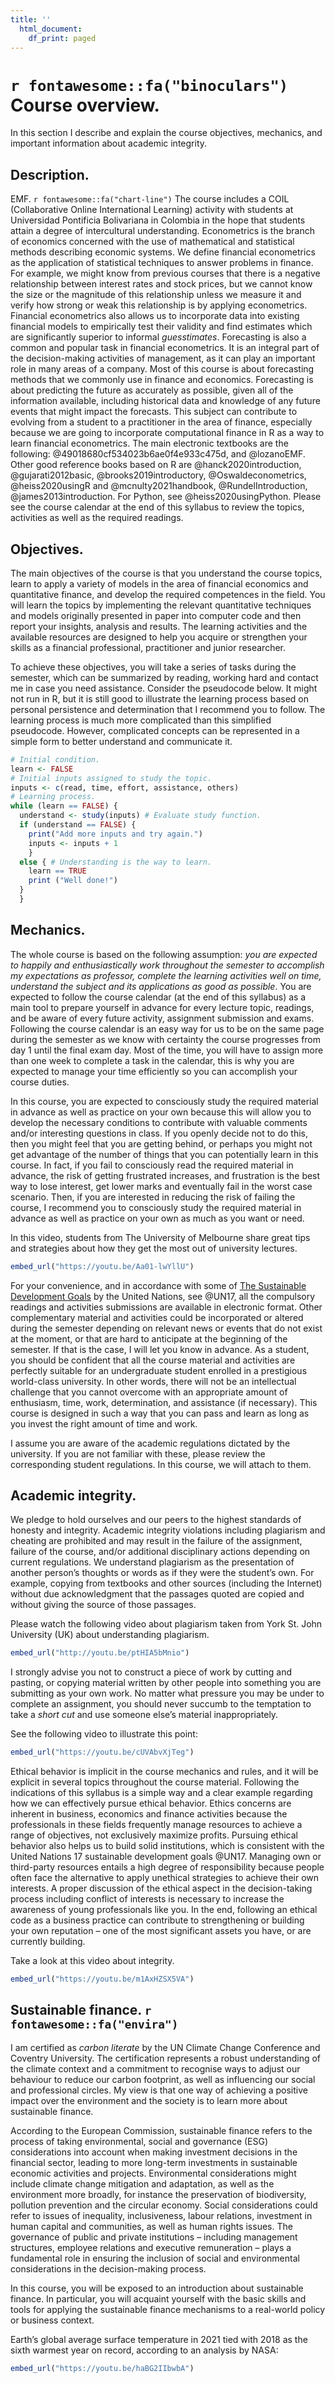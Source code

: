 ```yaml
---
title: ''
  html_document:
    df_print: paged
---
```


\newpage

# `r fontawesome::fa("binoculars")` Course overview.

In this section I describe and explain the course objectives, mechanics, and important information about academic integrity.

## Description.

EMF. `r fontawesome::fa("chart-line")` The course includes a COIL (Collaborative Online International Learning) activity with students at Universidad Pontificia Bolivariana in Colombia in the hope that students attain a degree of intercultural understanding. Econometrics is the branch of economics concerned with the use of mathematical and statistical methods describing economic systems. We define financial econometrics as the application of statistical techniques to answer problems in finance. For example, we might know from previous courses that there is a negative relationship between interest rates and stock prices, but we cannot know the size or the magnitude of this relationship unless we measure it and verify how strong or weak this relationship is by applying econometrics. Financial econometrics also allows us to incorporate data into existing financial models to empirically test their validity and find estimates which are significantly superior to informal *guesstimates*. Forecasting is also a common and popular task in financial econometrics. It is an integral part of the decision-making activities of management, as it can play an important role in many areas of a company. Most of this course is about forecasting methods that we commonly use in finance and economics. Forecasting is about predicting the future as accurately as possible, given all of the information available, including historical data and knowledge of any future events that might impact the forecasts. This subject can contribute to evolving from a student to a practitioner in the area of finance, especially because we are going to incorporate computational finance in R as a way to learn financial econometrics. The main electronic textbooks are the following: @49018680cf534023b6ae0f4e933c475d, and @lozanoEMF. Other good reference books based on R are @hanck2020introduction, @gujarati2012basic, @brooks2019introductory, @Oswaldeconometrics, @heiss2020usingR and @mcnulty2021handbook, @RundelIntroduction, @james2013introduction. For Python, see @heiss2020usingPython. Please see the course calendar at the end of this syllabus to review the topics, activities as well as the required readings.

<!-- ARF. `r fontawesome::fa("credit-card")` Financial risk management is about identifying, quantifying and managing financial risks. In this course we focus our attention on credit risk models and their corresponding computational applications in R. Credit risk refers to the probability of loss due to a borrower's failure to make payments on any type of debt. Credit risk management is the practice of mitigating losses by understanding how to measure the probability of default and the corresponding potential losses. Traditionally, courses like these rely only on firms as the main subject of study, but this course also incorporates issues related with individuals and countries which open an interesting avenue to apply financial and economic analysis. In fact, we can understand this course as a two-pillar course, one of them is about modern techniques and methodologies aimed to identify, quantify and manage financial risks, especially credit risk. The second pillar is about developing analysis skills and understanding the most relevant financial and economic challenges of Mexico. The main textbooks are the following: @Hull9 as it incorporates the most influential credit risk models in the financial industry, @crouhy2014essentials, @brealey2020principles as they present a comprehensive analysis of the various sources of risk in financial markets, and @lozanoARF which closes the gap between the model analysis and its corresponding computational modeling in R. A couple of complementary reference books are @hull2020machine, @james2013introduction. Please see the course calendar at the end of this syllabus to review the topics, activities as well as the required readings. -->

<!-- IF. `r fontawesome::fa("cogs")` Engineering is the branch of science and technology concerned with the design, building, use of engines, machines, and structures. In this sense, financial engineering is concerned with the design, modeling and use of combined financial techniques and instruments to build a strategy that changes or mitigates a given risk exposure. You will learn how to build a quantitative financial strategy, the nature of financial instruments like options, and understand the available tools and techniques we have to measure risk in finance as value at risk and GARCH models. The course is based on the legendary John C. Hull's textbook @Hull9 which is undoubtedly a very important reference in academia and the financial industry. This course represents a good foundation if you plan to study a master degree in Finance or if you want to pursue a professional certification in the area of quantitative finance. The second reference is @lozanoIF which closes the gap between the model analysis and its corresponding computational modeling in R. A good complementary reference book for this course is @goetzmann2014modern because it offers a very thorough and up-to-date presentation of modern portfolio analysis. Others are @brealey2020principles, @ruppert2011statistics and @james2013introduction, which seeks to balance the formal aspects of theory with the demands of practitioners. The beauty of financial engineering is that it allows us to incorporate knowledge from other related topics such as computational finance, financial derivatives and statistics to innovate and to come up with improved solutions to create valuable financial decisions. Please see the course calendar at the end of this syllabus to review the topics, activities as well as the required readings. -->

<!-- PMF. Traditional financial models expressed in assumptions, principles, functions and equations are fundamental tools to make better and more informed financial decisions. By incorporating the relevant technology, financial models can be expressed in computational code, which is the first step towards automation and allows us to expand the scope and limits of financial analysis. This course merges financial analysis, and financial modeling in order to translate models originally stated in paper into functional computational code. These kinds of skills are currently highly demanded and valued not only in the job market but also in research, FinTech and innovation projects. The main textbook is @lozanoPMF which has been developed to close the gap between the model analysis and its corresponding computational modeling in R. Some complementary reference books are @hull2020machine, @james2013introduction and @ruppert2011statistics. Please see the course calendar at the end of this syllabus to review the topics, activities as well as the required readings. -->

<!-- EFPI. \faSearchDollar \hspace{1 mm} Investment is normally referred to as a source of growth within a firm (and even a country). However, investment decisions can lead to negative outcomes depending on economic conditions or simply because of a poor risk assessment. In this course we will learn the basics and some of the advanced techniques available for evaluating investment projects. Examples of investment projects include financial products like investment funds or even firms. Investment projects usually require an initial payment now in exchange for future cash flows. Here, the problem arises when investment projects fail to generate those future cash flows. Evaluation of investment projects help us to understand how risky they are with respect to the promised future cash flows. The analysis and evaluation of investment projects allow us to understand how to make them more attractive, and discriminate between good and bad investment decisions. Our main textbook is @brealey2020principles. -->

<!-- MPA. Economics is the social science that allows us to comprehend the allocation of resources to satisfy needs. It is a social science because the allocation of resources is a human choice, thus it is based on human behavior rather than on natural laws such as in physics or chemistry. In this course we are going to learn microeconomics, which is the branch of economics that studies the economic behavior of single agents such as firms. Following the same logic, macroeconomics is the branch of economics that studies the aggregate behavior of many agents. Microeconomics helps us to better comprehend how individual agents – such as firms, consumers and governments – make informed and rational decisions in terms of assigning limited resources to unlimited wants and needs. This segmentation is convenient in order to elucidate the interactions between preferences, incentives, objectives and constraints within each particular economic agent. For example, an individual wants to consume goods and services to increase his or her well-being but at the same time the individual is restricted by a limited budget formed by income and wealth. Similarly, the firm is bound by regulatory issues, costs, scarce monetary resources, market conditions, asymmetric and imperfect information, but at the same time is looking forward to maximizing profits. Finally, any government would ideally be interested in providing public goods, decreasing poverty levels, promoting welfare and an appropriate competitive environment; although resources coming from taxes are limited and incentives are not always well aligned. Therefore, every single economic agent tries to do their best in order to allocate limited resources to satisfy unlimited needs and understanding microeconomics helps these economic agents to take better and more informed decisions as these decisions are based in a scientific approach rather than following an intuitive approach. Given that this process is perpetual and inherent in real-life, whoever that understands the foundations of microeconomic analysis, has a significant comparative advantage in business and management. This is why you are expected to understand microeconomics at an early stage in your undergraduate studies. -->


## Objectives.

The main objectives of the course is that you understand the course topics, learn to apply a variety of models in the area of financial economics and quantitative finance, and develop the required competences in the field. You will learn the topics by implementing the relevant quantitative techniques and models originally presented in paper into computer code and then report your insights, analysis and results. The learning activities and the available resources are designed to help you acquire or strengthen your skills as a financial professional, practitioner and junior researcher.

To achieve these objectives, you will take a series of tasks during the semester, which can be summarized by reading, working hard and contact me in case you need assistance. Consider the pseudocode below. It might not run in R, but it is still good to illustrate the learning process based on personal persistence and determination that I recommend you to follow. The learning process is much more complicated than this simplified pseudocode. However, complicated concepts can be represented in a simple form to better understand and communicate it.

```r
# Initial condition.
learn <- FALSE
# Initial inputs assigned to study the topic.
inputs <- c(read, time, effort, assistance, others)
# Learning process.
while (learn == FALSE) {
  understand <- study(inputs) # Evaluate study function.
  if (understand == FALSE) {
    print("Add more inputs and try again.")
    inputs <- inputs + 1
    }
  else { # Understanding is the way to learn.
    learn == TRUE
    print ("Well done!")
  }
  }
```


## Mechanics.

The whole course is based on the following assumption: *you are expected to happily and enthusiastically work throughout the semester to accomplish my expectations as professor, complete the learning activities well on time, understand the subject and its applications as good as possible*. You are expected to follow the course calendar (at the end of this syllabus) as a main tool to prepare yourself in advance for every lecture topic, readings, and be aware of every future activity, assignment submission and exams. Following the course calendar is an easy way for us to be on the same page during the semester as we know with certainty the course progresses from day 1 until the final exam day. Most of the time, you will have to assign more than one week to complete a task in the calendar, this is why you are expected to manage your time efficiently so you can accomplish your course duties.

In this course, you are expected to consciously study the required material in advance as well as practice on your own because this will allow you to develop the necessary conditions to contribute with valuable comments and/or interesting questions in class. If you openly decide not to do this, then you might feel that you are getting behind, or perhaps you might not get advantage of the number of things that you can potentially learn in this course. In fact, if you fail to consciously read the required material in advance, the risk of getting frustrated increases, and frustration is the best way to lose interest, get lower marks and eventually fail in the worst case scenario. Then, if you are interested in reducing the risk of failing the course, I recommend you to consciously study the required material in advance as well as practice on your own as much as you want or need.

In this video, students from The University of Melbourne share great tips and strategies about how they get the most out of university lectures.

```r
embed_url("https://youtu.be/Aa01-lwYllU")
```

For your convenience, and in accordance with some of [The Sustainable Development Goals](https://sdgs.un.org/goals) by the United Nations, see @UN17, all the compulsory readings and activities submissions are available in electronic format. Other complementary material and activities could be incorporated or altered during the semester depending on relevant news or events that do not exist at the moment, or that are hard to anticipate at the beginning of the semester. If that is the case, I will let you know in advance. As a student, you should be confident that all the course material and activities are perfectly suitable for an undergraduate student enrolled in a prestigious world-class university. In other words, there will not be an intellectual challenge that you cannot overcome with an appropriate amount of enthusiasm, time, work, determination, and assistance (if necessary). This course is designed in such a way that you can pass and learn as long as you invest the right amount of time and work.

I assume you are aware of the academic regulations dictated by the university. If you are not familiar with these, please review the corresponding student regulations. In this course, we will attach to them.

## Academic integrity.

We pledge to hold ourselves and our peers to the highest standards of honesty and integrity. Academic integrity violations including plagiarism and cheating are prohibited and may result in the failure of the assignment, failure of the course, and/or additional disciplinary actions depending on current regulations. We understand plagiarism as the presentation of another person's thoughts or words as if they were the student's own. For example, copying from textbooks and other sources (including the Internet) without due acknowledgment that the passages quoted are copied and without giving the source of those passages. 

Please watch the following video about plagiarism taken from York St. John University (UK) about understanding plagiarism.


```r
embed_url("http://youtu.be/ptHIA5bMnio")
```


I strongly advise you not to construct a piece of work by cutting and pasting, or copying material written by other people into something you are submitting as your own work. No matter what pressure you may be under to complete an assignment, you should never succumb to the temptation to take a *short cut* and use someone else's material inappropriately. 

See the following video to illustrate this point:

```r
embed_url("https://youtu.be/cUVAbvXjTeg")
```

Ethical behavior is implicit in the course mechanics and rules, and it will be explicit in several topics throughout the course material. Following the indications of this syllabus is a simple way and a clear example regarding how we can effectively pursue ethical behavior. Ethics concerns are inherent in business, economics and finance activities because the professionals in these fields frequently manage resources to achieve a range of objectives, not exclusively maximize profits. Pursuing ethical behavior also helps us to build solid institutions, which is consistent with the United Nations 17 sustainable development goals @UN17. Managing own or third-party resources entails a high degree of responsibility because people often face the alternative to apply unethical strategies to achieve their own interests. A proper discussion of the ethical aspect in the decision-taking process including conflict of interests is necessary to increase the awareness of young professionals like you. In the end, following an ethical code as a business practice can contribute to strengthening or building your own reputation -- one of the most significant assets you have, or are currently building.

Take a look at this video about integrity.

```r
embed_url("https://youtu.be/m1AxHZSX5VA")
```

## Sustainable finance. `r fontawesome::fa("envira")`

I am certified as *carbon literate* by the UN Climate Change Conference and Coventry University. The certification represents a robust understanding of the climate context and a commitment to recognise ways to adjust our behaviour to reduce our carbon footprint, as well as influencing our social and professional circles. My view is that one way of achieving a positive impact over the environment and the society is to learn more about sustainable finance. 

According to the European Commission, sustainable finance refers to the process of taking environmental, social and governance (ESG) considerations into account when making investment decisions in the financial sector, leading to more long-term investments in sustainable economic activities and projects. Environmental considerations might include climate change mitigation and adaptation, as well as the environment more broadly, for instance the preservation of biodiversity, pollution prevention and the circular economy. Social considerations could refer to issues of inequality, inclusiveness, labour relations, investment in human capital and communities, as well as human rights issues. The governance of public and private institutions – including management structures, employee relations and executive remuneration – plays a fundamental role in ensuring the inclusion of social and environmental considerations in the decision-making process.

In this course, you will be exposed to an introduction about sustainable finance. In particular, you will acquaint yourself with the basic skills and tools for applying the sustainable finance mechanisms to a real-world policy or business context.

Earth’s global average surface temperature in 2021 tied with 2018 as the sixth warmest year on record, according to an analysis by NASA:

```r
embed_url("https://youtu.be/haBG2IIbwbA")
```
